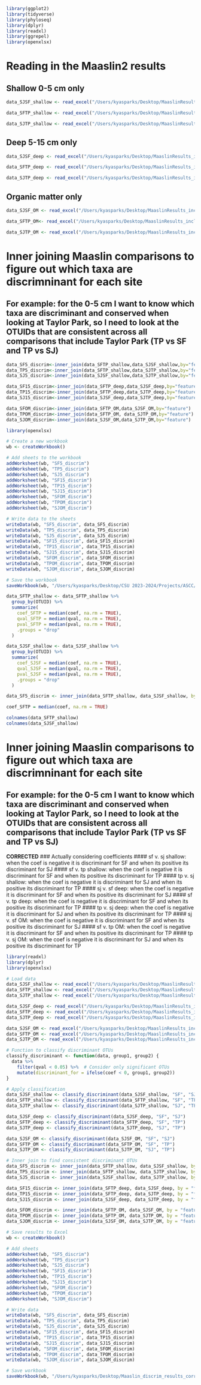 ```r
library(ggplot2)
library(tidyverse)
library(phyloseq)
library(dplyr)
library(readxl)
library(ggrepel)
library(openxlsx)
```

# Reading in the Maaslin2 results
## Shallow 0-5 cm only

```r
data_SJSF_shallow <- read_excel("/Users/kyasparks/Desktop/MaaslinResults_includingNonSignif_ITS_corrected.xlsx", sheet = "SF v SJ shallow")

data_SFTP_shallow <- read_excel("/Users/kyasparks/Desktop/MaaslinResults_includingNonSignif_ITS_corrected.xlsx", sheet = "SF v TP shallow")

data_SJTP_shallow <- read_excel("/Users/kyasparks/Desktop/MaaslinResults_includingNonSignif_ITS_corrected.xlsx", sheet = "TP v SJ shallow")
```

## Deep 5-15 cm only

```r
data_SJSF_deep <- read_excel("/Users/kyasparks/Desktop/MaaslinResults_includingNonSignif_ITS_corrected.xlsx", sheet = "SJ v SF deep")

data_SFTP_deep <- read_excel("/Users/kyasparks/Desktop/MaaslinResults_includingNonSignif_ITS_corrected.xlsx", sheet = "SF v TP deep")

data_SJTP_deep <- read_excel("/Users/kyasparks/Desktop/MaaslinResults_includingNonSignif_ITS_corrected.xlsx", sheet = "TP v SJ deep")
```


## Organic matter only

```r
data_SJSF_OM <- read_excel("/Users/kyasparks/Desktop/MaaslinResults_includingNonSignif_ITS_corrected.xlsx", sheet = "SJ v SF OM")

data_SFTP_OM<- read_excel("/Users/kyasparks/Desktop/MaaslinResults_includingNonSignif_ITS_corrected.xlsx", sheet = "SF v TP OM")

data_SJTP_OM <- read_excel("/Users/kyasparks/Desktop/MaaslinResults_includingNonSignif_ITS_corrected.xlsx", sheet = "TP v SJ OM")
```



# Inner joining Maaslin comparisons to figure out which taxa are discrimninant for each site
## For example: for the  0-5 cm I want to know which taxa are discriminant and conserved when looking at Taylor Park, so I need to look at the OTUIDs that are consistent across all comparisons that include Taylor Park (TP vs SF and TP vs SJ)


```r
data_SF5_discrim<-inner_join(data_SFTP_shallow,data_SJSF_shallow,by="feature")
data_TP5_discrim<-inner_join(data_SFTP_shallow,data_SJTP_shallow,by="feature")
data_SJ5_discrim<-inner_join(data_SJSF_shallow,data_SJTP_shallow,by="feature")
```

```r
data_SF15_discrim<-inner_join(data_SFTP_deep,data_SJSF_deep,by="feature")
data_TP15_discrim<-inner_join(data_SFTP_deep,data_SJTP_deep,by="feature")
data_SJ15_discrim<-inner_join(data_SJSF_deep,data_SJTP_deep,by="feature")
```

```r
data_SFOM_discrim<-inner_join(data_SFTP_OM,data_SJSF_OM,by="feature")
data_TPOM_discrim<-inner_join(data_SFTP_OM, data_SJTP_OM,by="feature")
data_SJOM_discrim<-inner_join(data_SJSF_OM,data_SJTP_OM,by="feature")
```


```r
library(openxlsx)

# Create a new workbook
wb <- createWorkbook()

# Add sheets to the workbook
addWorksheet(wb, "SF5_discrim")
addWorksheet(wb, "TP5_discrim")
addWorksheet(wb, "SJ5_discrim")
addWorksheet(wb, "SF15_discrim")
addWorksheet(wb, "TP15_discrim")
addWorksheet(wb, "SJ15_discrim")
addWorksheet(wb, "SFOM_discrim")
addWorksheet(wb, "TPOM_discrim")
addWorksheet(wb, "SJOM_discrim")

# Write data to the sheets
writeData(wb, "SF5_discrim", data_SF5_discrim)
writeData(wb, "TP5_discrim", data_TP5_discrim)
writeData(wb, "SJ5_discrim", data_SJ5_discrim)
writeData(wb, "SF15_discrim", data_SF15_discrim)
writeData(wb, "TP15_discrim", data_TP15_discrim)
writeData(wb, "SJ15_discrim", data_SJ15_discrim)
writeData(wb, "SFOM_discrim", data_SFOM_discrim)
writeData(wb, "TPOM_discrim", data_TPOM_discrim)
writeData(wb, "SJOM_discrim", data_SJOM_discrim)

# Save the workbook
saveWorkbook(wb, "/Users/kyasparks/Desktop/CSU 2023-2024/Projects/ASCC/ASCC_July2024_USETHIS_ks/ITS/ITS_Maaslin/Maaslin_discrim_results_ITS.xlsx", overwrite = TRUE)
```


```r
data_SFTP_shallow <- data_SFTP_shallow %>%
  group_by(OTUID) %>%
  summarize(
    coef_SFTP = median(coef, na.rm = TRUE),
    qval_SFTP = median(qval, na.rm = TRUE),
    pval_SFTP = median(pval, na.rm = TRUE),
    .groups = "drop"
  )

data_SJSF_shallow <- data_SJSF_shallow %>%
  group_by(OTUID) %>%
  summarize(
    coef_SJSF = median(coef, na.rm = TRUE),
    qval_SJSF = median(qval, na.rm = TRUE),
    pval_SJSF = median(pval, na.rm = TRUE),
    .groups = "drop"
  )

data_SF5_discrim <- inner_join(data_SFTP_shallow, data_SJSF_shallow, by = "OTUID")
```

```r
coef_SFTP = median(coef, na.rm = TRUE)
```

```r
colnames(data_SFTP_shallow)
colnames(data_SJSF_shallow)
```

# Inner joining Maaslin comparisons to figure out which taxa are discrimninant for each site
## For example: for the  0-5 cm I want to know which taxa are discriminant and conserved when looking at Taylor Park, so I need to look at the OTUIDs that are consistent across all comparisons that include Taylor Park (TP vs SF and TP vs SJ)


**CORRECTED**
### Actually considering coefficients
#### sf v. sj shallow: when the coef is negative it is discriminant for SF and when its positive its discriminant for SJ
#### sf v. tp shallow: when the coef is negative it is discriminant for SF and when its positive its discriminant for TP
#### tp v. sj shallow: when the coef is negative it is discriminant for SJ and when its positive its discriminant for TP
#### sj v. sf deep: when the coef is negative it is discriminant for SF and when its positive its discriminant for SJ
#### sf v. tp deep: when the coef is negative it is discriminant for SF and when its positive its discriminant for TP
#### tp v. sj deep: when the coef is negative it is discriminant for SJ and when its positive its discriminant for TP
#### sj v. sf OM: when the coef is negative it is discriminant for SF and when its positive its discriminant for SJ
#### sf v. tp OM: when the coef is negative it is discriminant for SF and when its positive its discriminant for TP
#### tp v. sj OM: when the coef is negative it is discriminant for SJ and when its positive its discriminant for TP


```r
library(readxl)
library(dplyr)
library(openxlsx)

# Load data
data_SJSF_shallow <- read_excel("/Users/kyasparks/Desktop/MaaslinResults_includingNonSignif_ITS_corrected.xlsx", sheet = "SJ v SF shallow")
data_SFTP_shallow <- read_excel("/Users/kyasparks/Desktop/MaaslinResults_includingNonSignif_ITS_corrected.xlsx", sheet = "SF v TP shallow")
data_SJTP_shallow <- read_excel("/Users/kyasparks/Desktop/MaaslinResults_includingNonSignif_ITS_corrected.xlsx", sheet = "TP v SJ shallow")

data_SJSF_deep <- read_excel("/Users/kyasparks/Desktop/MaaslinResults_includingNonSignif_ITS_corrected.xlsx", sheet = "SJ v SF deep")
data_SFTP_deep <- read_excel("/Users/kyasparks/Desktop/MaaslinResults_includingNonSignif_ITS_corrected.xlsx", sheet = "SF v TP deep")
data_SJTP_deep <- read_excel("/Users/kyasparks/Desktop/MaaslinResults_includingNonSignif_ITS_corrected.xlsx", sheet = "TP v SJ deep")

data_SJSF_OM <- read_excel("/Users/kyasparks/Desktop/MaaslinResults_includingNonSignif_ITS_corrected.xlsx", sheet = "SJ v SF OM")
data_SFTP_OM <- read_excel("/Users/kyasparks/Desktop/MaaslinResults_includingNonSignif_ITS_corrected.xlsx", sheet = "SF v TP OM")
data_SJTP_OM <- read_excel("/Users/kyasparks/Desktop/MaaslinResults_includingNonSignif_ITS_corrected.xlsx", sheet = "TP v SJ OM")

# Function to classify discriminant OTUs
classify_discriminant <- function(data, group1, group2) {
  data %>%
    filter(qval < 0.05) %>%  # Consider only significant OTUs
    mutate(discriminant_for = ifelse(coef < 0, group1, group2))
}

# Apply classification
data_SJSF_shallow <- classify_discriminant(data_SJSF_shallow, "SF", "SJ")
data_SFTP_shallow <- classify_discriminant(data_SFTP_shallow, "SF", "TP")
data_SJTP_shallow <- classify_discriminant(data_SJTP_shallow, "SJ", "TP")

data_SJSF_deep <- classify_discriminant(data_SJSF_deep, "SF", "SJ")
data_SFTP_deep <- classify_discriminant(data_SFTP_deep, "SF", "TP")
data_SJTP_deep <- classify_discriminant(data_SJTP_deep, "SJ", "TP")

data_SJSF_OM <- classify_discriminant(data_SJSF_OM, "SF", "SJ")
data_SFTP_OM <- classify_discriminant(data_SFTP_OM, "SF", "TP")
data_SJTP_OM <- classify_discriminant(data_SJTP_OM, "SJ", "TP")

# Inner join to find consistent discriminant OTUs
data_SF5_discrim <- inner_join(data_SFTP_shallow, data_SJSF_shallow, by = "feature")
data_TP5_discrim <- inner_join(data_SFTP_shallow, data_SJTP_shallow, by = "feature")
data_SJ5_discrim <- inner_join(data_SJSF_shallow, data_SJTP_shallow, by = "feature")

data_SF15_discrim <- inner_join(data_SFTP_deep, data_SJSF_deep, by = "feature")
data_TP15_discrim <- inner_join(data_SFTP_deep, data_SJTP_deep, by = "feature")
data_SJ15_discrim <- inner_join(data_SJSF_deep, data_SJTP_deep, by = "feature")

data_SFOM_discrim <- inner_join(data_SFTP_OM, data_SJSF_OM, by = "feature")
data_TPOM_discrim <- inner_join(data_SFTP_OM, data_SJTP_OM, by = "feature")
data_SJOM_discrim <- inner_join(data_SJSF_OM, data_SJTP_OM, by = "feature")

# Save results to Excel
wb <- createWorkbook()

# Add sheets
addWorksheet(wb, "SF5_discrim")
addWorksheet(wb, "TP5_discrim")
addWorksheet(wb, "SJ5_discrim")
addWorksheet(wb, "SF15_discrim")
addWorksheet(wb, "TP15_discrim")
addWorksheet(wb, "SJ15_discrim")
addWorksheet(wb, "SFOM_discrim")
addWorksheet(wb, "TPOM_discrim")
addWorksheet(wb, "SJOM_discrim")

# Write data
writeData(wb, "SF5_discrim", data_SF5_discrim)
writeData(wb, "TP5_discrim", data_TP5_discrim)
writeData(wb, "SJ5_discrim", data_SJ5_discrim)
writeData(wb, "SF15_discrim", data_SF15_discrim)
writeData(wb, "TP15_discrim", data_TP15_discrim)
writeData(wb, "SJ15_discrim", data_SJ15_discrim)
writeData(wb, "SFOM_discrim", data_SFOM_discrim)
writeData(wb, "TPOM_discrim", data_TPOM_discrim)
writeData(wb, "SJOM_discrim", data_SJOM_discrim)

# Save workbook
saveWorkbook(wb, "/Users/kyasparks/Desktop/Maaslin_discrim_results_corrected_ITS.xlsx", overwrite = TRUE)
```